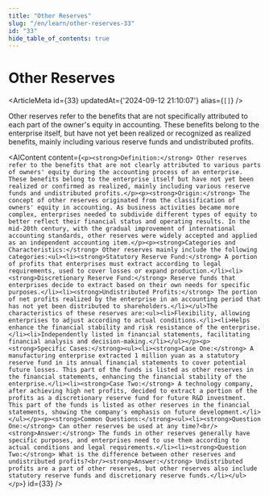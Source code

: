 ```yaml
---
title: "Other Reserves"
slug: "/en/learn/other-reserves-33"
id: "33"
hide_table_of_contents: true
---
```



# Other Reserves

<ArticleMeta id={33} updatedAt={'2024-09-12 21:10:07'} alias={`[]`} />
<div className='border-solid border-b border-t-0 my-4 border-[var(--ifm-color-gray-300)]' />

Other reserves refer to the benefits that are not specifically attributed to each part of the owner's equity in accounting. These benefits belong to the enterprise itself, but have not yet been realized or recognized as realized benefits, mainly including various reserve funds and undistributed profits.

<AIContent content={`<p><strong>Definition:</strong> Other reserves refer to the benefits that are not clearly attributed to various parts of owners' equity during the accounting process of an enterprise. These benefits belong to the enterprise itself but have not yet been realized or confirmed as realized, mainly including various reserve funds and undistributed profits.</p><p><strong>Origin:</strong> The concept of other reserves originated from the classification of owners' equity in accounting. As business activities became more complex, enterprises needed to subdivide different types of equity to better reflect their financial status and operating results. In the mid-20th century, with the gradual improvement of international accounting standards, other reserves were widely accepted and applied as an independent accounting item.</p><p><strong>Categories and Characteristics:</strong> Other reserves mainly include the following categories:<ul><li><strong>Statutory Reserve Fund:</strong> A portion of profits that enterprises must extract according to legal requirements, used to cover losses or expand production.</li><li><strong>Discretionary Reserve Fund:</strong> Reserve funds that enterprises decide to extract based on their own needs for specific purposes.</li><li><strong>Undistributed Profits:</strong> The portion of net profits realized by the enterprise in an accounting period that has not yet been distributed to shareholders.</li></ul>The characteristics of these reserves are:<ul><li>Flexibility, allowing enterprises to adjust according to actual conditions.</li><li>Helps enhance the financial stability and risk resistance of the enterprise.</li><li>Independently listed in financial statements, facilitating financial analysis and decision-making.</li></ul></p><p><strong>Specific Cases:</strong><ul><li><strong>Case One:</strong> A manufacturing enterprise extracted 1 million yuan as a statutory reserve fund in its annual financial statements to cover potential future losses. This part of the funds is listed as other reserves in the financial statements, enhancing the financial stability of the enterprise.</li><li><strong>Case Two:</strong> A technology company, after achieving high net profits, decided to extract a portion of the profits as a discretionary reserve fund for future R&D investment. This part of the funds is listed as other reserves in the financial statements, showing the company's emphasis on future development.</li></ul></p><p><strong>Common Questions:</strong><ul><li><strong>Question One:</strong> Can other reserves be used at any time?<br/><strong>Answer:</strong> The funds in other reserves generally have specific purposes, and enterprises need to use them according to actual conditions and legal requirements.</li><li><strong>Question Two:</strong> What is the difference between other reserves and undistributed profits?<br/><strong>Answer:</strong> Undistributed profits are a part of other reserves, but other reserves also include statutory reserve funds and discretionary reserve funds.</li></ul></p>`} id={33} />
